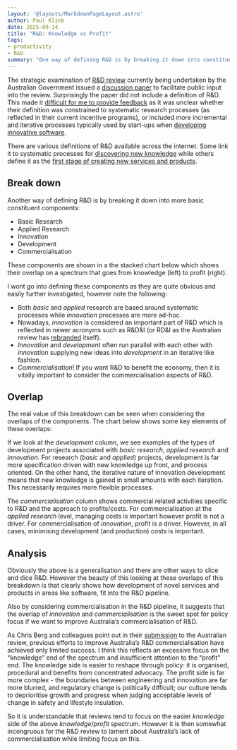 ```yaml
---
layout: '@layouts/MarkdownPageLayout.astro'
author: Paul Klink
date: 2025-09-14
title: "R&D: Knowledge vs Profit"
tags:
- productivity
- R&D
summary: "One way of defining R&D is by breaking it down into constituent components: Basic Research, Applied Research, Innovation, Development and Commercialisation.  The overlaps of these components on a spectrum from knowledge to profit provides insights into how software development fits into R&D and where policy focus should be if we want to improve Australia's commercialisation of R&D."
---
```



The strategic examination of [R&D review](https://www.industry.gov.au/science-technology-and-innovation/strategic-examination-research-and-development) currently being undertaken by the Australian Government issued a [discussion paper](https://consult.industry.gov.au/strategic-examination-rd-discussion-paper) to facilitate public input into the review.  Surprisingly the paper did not include a definition of R&D.  This made it [difficult for me to provide feedback](https://paul.klink.au/articles/rd-review-invention-is-out-of-scope/) as it was unclear whether their definition was constrained to systematic research processes (as reflected in their current incentive programs), or included more incremental and iterative processes typically used by start-ups when [developing innovative software](https://paul.klink.au/articles/software-startup-rd-process/).

There are various definitions of R&D available across the internet.  Some link it to systematic processes for [discovering new knowledge](https://www.oecd.org/content/dam/oecd/en/publications/reports/2015/10/frascati-manual-2015_g1g57dcb/9789264239012-en.pdf) while others define it as the [first stage of creating new services and products](https://en.wikipedia.org/wiki/Research_and_development).

## Break down

Another way of defining R&D is by breaking it down into more basic constituent components:
* Basic Research
* Applied Research
* Innovation
* Development
* Commercialisation

These components are shown in a the stacked chart below which shows their overlap on a spectrum that goes from knowledge (left) to profit (right).

<RAndDBreakdown class="fullWidthImage"/>

I wont go into defining these components as they are quite obvious and easily further investigated, however note the following:
* Both *basic* and *applied* research are based around systematic processes while *innovation* processes are more ad-hoc.
* Nowadays, *innovation* is considered an important part of R&D which is reflected in newer acronyms such as R&D&I (or RD&I as the Australian review has [rebranded](https://consult.industry.gov.au/strategic-examination-rd-issues-papers) itself).
* *Innovation* and *development* often run parallel with each other with *innovation* supplying new ideas into *development* in an iterative like fashion.
* *Commercialisation*! If you want R&D to benefit the economy, then it is vitally important to consider the commercialisation aspects of R&D.

## Overlap

The real value of this breakdown can be seen when considering the overlaps of the components.  The chart below shows some key elements of these overlaps:

<RAndDBreakdownOverlap class="fullWidthImage"/>

If we look at the *development* column, we see examples of the types of development projects associated with *basic research*, *applied research* and *innovation*.  For research (*basic* and *applied*) projects, development is far more specification driven with new knowledge up front, and process oriented. On the other hand, the iterative nature of innovation development means that new knowledge is gained in small amounts with each iteration.  This necessarily requires more flexible processes.

The *commercialisation* column shows commercial related activities specific to R&D and the approach to profits/costs.  For commercialisation at the *applied research* level, managing costs is important however profit is not a driver.  For commercialisation of *innovation*, profit is a driver.  However, in all cases, minimising development (and production) costs is important.

## Analysis

Obviously the above is a generalisation and there are other ways to slice and dice R&D.  However the beauty of this looking at these overlaps of this breakdown is that clearly shows how development of novel services and products in areas like software, fit into the R&D pipeline.

Also by considering commercialisation in the R&D pipeline, it suggests that the overlap of *innovation* and *commercialisation* is the sweet spot for policy focus if we want to improve Australia’s commercialisation of R&D.

As Chris Berg and colleagues point out in their [submission](https://chrisberg.org/2025/04/submission-to-the-strategic-examination-of-rd-discussion-paper/) to the Australian review, previous efforts to improve Australia’s R&D commercialisation have achieved only limited success. I think this reflects an excessive focus on the “knowledge” end of the spectrum and insufficient attention to the “profit” end. The knowledge side is easier to reshape through policy: it is organised, procedural and benefits from concentrated advocacy. The profit side is far more complex - the boundaries between engineering and innovation are far more blurred, and regulatory change is politically difficult;  our culture tends to deprioritise growth and progress when judging acceptable levels of change in safety and lifestyle insulation.

So it is understandable that reviews tend to focus on the easier *knowledge* side of the above *knowledge*/*profit* spectrum.  However it is then somewhat incongruous for the R&D review to lament about Australia’s lack of commercialisation while limiting focus on this.
